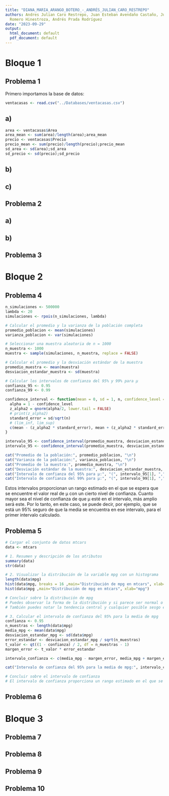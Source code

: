 ```yaml
---
title: "DIANA_MARIA_ARANGO_BOTERO_-_ANDRÉS_JULIAN_CARO_RESTREPO"
authors: Andres Julian Caro Restrepo, Juan Esteban Avendaño Castaño, Julian Andrés
  Romero Hinestroza, Andrés Prada Rodríguez
date: "2023-09-29"
output:
  html_document: default
  pdf_document: default
---
```


# Bloque 1

## Problema 1

Primero importamos la base de datos:
```r
ventacasas <- read.csv("../Databases/ventacasas.csv")
```
## a)
```r
area <- ventacasas$Area
area_mean <- sum(area)/length(area);area_mean
precio <- ventacasas$Precio
precio_mean <- sum(precio)/length(precio);precio_mean
sd_area <- sd(area);sd_area
sd_precio <- sd(precio);sd_precio
```

## b)

## c)


## Problema 2

## a)

## b)


## Problema 3


# Bloque 2

## Problema 4
```r
n_simulaciones <- 500000
lambda <- 20
simulaciones <- rpois(n_simulaciones, lambda)

# Calcular el promedio y la varianza de la población completa
promedio_poblacion <- mean(simulaciones)
varianza_poblacion <- var(simulaciones)

# Seleccionar una muestra aleatoria de n = 1000
n_muestra <- 1000
muestra <- sample(simulaciones, n_muestra, replace = FALSE)

# Calcular el promedio y la desviación estándar de la muestra
promedio_muestra <- mean(muestra)
desviacion_estandar_muestra <- sd(muestra)

# Calcular los intervalos de confianza del 95% y 99% para μ
confianza_95 <- 0.95
confianza_99 <- 0.99

confidence_interval <- function(mean = 0, sd = 1, n, confidence_level = .95) {
  alpha = 1 - confidence_level
  z_alpha2 = qnorm(alpha/2, lower.tail = FALSE)
  # print(z_alpha2)
  standard_error = sd/sqrt(n)
  # (lim_inf, lim_sup)
  c(mean - (z_alpha2 * standard_error), mean + (z_alpha2 * standard_error) )
}

intervalo_95 <- confidence_interval(promedio_muestra, desviacion_estandar_muestra, n_muestra)
intervalo_95 <- confidence_interval(promedio_muestra, desviacion_estandar_muestra, n_muestra, confianza_99)

cat("Promedio de la población:", promedio_poblacion, "\n")
cat("Varianza de la población:", varianza_poblacion, "\n")
cat("Promedio de la muestra:", promedio_muestra, "\n")
cat("Desviación estándar de la muestra:", desviacion_estandar_muestra, "\n")
cat("Intervalo de confianza del 95% para μ:", "(", intervalo_95[1], ",", intervalo_95[2],"\n")
cat("Intervalo de confianza del 99% para μ:", "(", intervalo_99[1], ",", intervalo_99[2],"\n")
```
Estos intervalos proporcionan un rango estimado en el que se espera que se encuentre el valor real de μ con un cierto nivel
de confianza. Cuanto mayor sea el nivel de confianza de que μ esté en el intervalo, más amplio será este. Por lo tanto, en
este caso, se puede decir, por ejemplo, que se está un 95% seguro de que la media se encuentra en ese intervalo, para el
primer intervalo calculado.

## Problema 5

```r
# Cargar el conjunto de datos mtcars
data <- mtcars

# 1. Resumen y descripción de los atributos
summary(data)
str(data)

# 2. Visualizar la distribución de la variable mpg con un histograma
length(data$mpg)
hist(data$mpg, breaks = 16 ,main="Distribución de mpg en mtcars", xlab="mpg")
hist(data$mpg ,main="Distribución de mpg en mtcars", xlab="mpg")

# Concluir sobre la distribución de mpg
# Puedes observar la forma de la distribución y si parece ser normal o no. 
# También puedes notar la tendencia central y cualquier posible sesgo en los datos.

# 3. Calcular el intervalo de confianza del 95% para la media de mpg
confianza <- 0.95
n_muestras <- length(data$mpg)
media_mpg <- mean(data$mpg)
desviacion_estandar_mpg <- sd(data$mpg)
error_estandar <- desviacion_estandar_mpg / sqrt(n_muestras)
t_valor <- qt((1 - confianza) / 2, df = n_muestras - 1)
margen_error <- t_valor * error_estandar

intervalo_confianza <- c(media_mpg - margen_error, media_mpg + margen_error)

cat("Intervalo de confianza del 95% para la media de mpg:", intervalo_confianza, "\n")

# Concluir sobre el intervalo de confianza
# El intervalo de confianza proporciona un rango estimado en el que se espera que esté la verdadera media de mpg con un 95% de confianza. Puedes utilizar este intervalo para hacer afirmaciones sobre la media de mpg en la población.

```

## Problema 6


# Bloque 3

## Problema 7


## Problema 8


## Problema 9


## Problema 10

